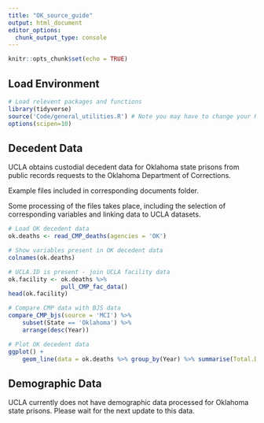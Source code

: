 ```yaml
---
title: "OK_source_guide"
output: html_document
editor_options: 
  chunk_output_type: console
---
```


```r
knitr::opts_chunk$set(echo = TRUE)
```

## Load Environment

```r
# Load relevent packages and functions
library(tidyverse)
source('Code/general_utilities.R') # Note you may have to change your Rmarkdown option for evaluate chunks to project instead of document
options(scipen=10)
```

## Decedent Data

UCLA obtains custodial decedent data for Oklahoma state prisons from public records requests to the Oklahoma Department of Corrections.

Example files included in corresponding documents folder.

Some processing of the files takes place, including the selection of corresponding variables and linking data to UCLA datasets. 

```r
# Load OK decedent data
ok.deaths <- read_CMP_deaths(agencies = 'OK')

# Show variables present in OK decedent data
colnames(ok.deaths)

# UCLA.ID is present - join UCLA facility data
ok.facility <- ok.deaths %>%
               pull_CMP_fac_data()
head(ok.facility)

# Compare CMP data with BJS data
compare_CMP_bjs(source = 'MCI') %>%
    subset(State == 'Oklahoma') %>%
    arrange(desc(Year))

# Plot OK decedent data 
ggplot() +
    geom_line(data = ok.deaths %>% group_by(Year) %>% summarise(Total.Deaths = n()),aes(x = Year, y = Total.Deaths))

```


## Demographic Data

UCLA currently does not have demographic data processed for Oklahoma state prisons. Please wait for the next update to this data. 
